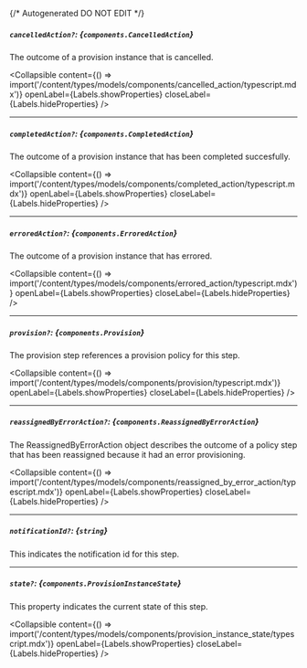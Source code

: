 {/* Autogenerated DO NOT EDIT  */}

##### `cancelledAction?`: *{`components.CancelledAction`}*
The outcome of a provision instance that is cancelled.

<Collapsible content={() => import('/content/types/models/components/cancelled_action/typescript.mdx')} openLabel={Labels.showProperties} closeLabel={Labels.hideProperties} />


---
##### `completedAction?`: *{`components.CompletedAction`}*
The outcome of a provision instance that has been completed succesfully.

<Collapsible content={() => import('/content/types/models/components/completed_action/typescript.mdx')} openLabel={Labels.showProperties} closeLabel={Labels.hideProperties} />


---
##### `erroredAction?`: *{`components.ErroredAction`}*
The outcome of a provision instance that has errored.

<Collapsible content={() => import('/content/types/models/components/errored_action/typescript.mdx')} openLabel={Labels.showProperties} closeLabel={Labels.hideProperties} />


---
##### `provision?`: *{`components.Provision`}*
The provision step references a provision policy for this step.

<Collapsible content={() => import('/content/types/models/components/provision/typescript.mdx')} openLabel={Labels.showProperties} closeLabel={Labels.hideProperties} />


---
##### `reassignedByErrorAction?`: *{`components.ReassignedByErrorAction`}*
The ReassignedByErrorAction object describes the outcome of a policy step that has been reassigned because it had an error provisioning.

<Collapsible content={() => import('/content/types/models/components/reassigned_by_error_action/typescript.mdx')} openLabel={Labels.showProperties} closeLabel={Labels.hideProperties} />


---
##### `notificationId?`: *{`string`}*
This indicates the notification id for this step.

---
##### `state?`: *{`components.ProvisionInstanceState`}*
This property indicates the current state of this step.

<Collapsible content={() => import('/content/types/models/components/provision_instance_state/typescript.mdx')} openLabel={Labels.showProperties} closeLabel={Labels.hideProperties} />



